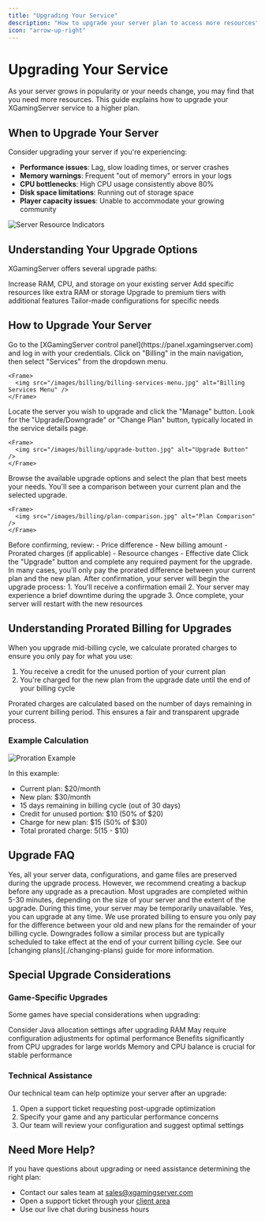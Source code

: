 ```yaml
---
title: "Upgrading Your Service"
description: "How to upgrade your server plan to access more resources"
icon: "arrow-up-right"
---
```


# Upgrading Your Service

As your server grows in popularity or your needs change, you may find that you need more resources. This guide explains how to upgrade your XGamingServer service to a higher plan.

## When to Upgrade Your Server

Consider upgrading your server if you're experiencing:

- **Performance issues**: Lag, slow loading times, or server crashes
- **Memory warnings**: Frequent "out of memory" errors in your logs
- **CPU bottlenecks**: High CPU usage consistently above 80%
- **Disk space limitations**: Running out of storage space
- **Player capacity issues**: Unable to accommodate your growing community

<Frame>
  <img src="/images/billing/upgrade-indicators.jpg" alt="Server Resource Indicators" />
</Frame>

## Understanding Your Upgrade Options

XGamingServer offers several upgrade paths:

<CardGroup cols={2}>
  <Card title="Vertical Scaling" icon="arrow-up">
    Increase RAM, CPU, and storage on your existing server
  </Card>
  <Card title="Add-On Services" icon="puzzle-piece">
    Add specific resources like extra RAM or storage
  </Card>
  <Card title="Premium Plans" icon="crown">
    Upgrade to premium tiers with additional features
  </Card>
  <Card title="Custom Solutions" icon="sliders">
    Tailor-made configurations for specific needs
  </Card>
</CardGroup>

## How to Upgrade Your Server

<Steps>
  <Step title="Log in to your account">
    Go to the [XGamingServer control panel](https://panel.xgamingserver.com) and log in with your credentials.
  </Step>
  
  <Step title="Navigate to your services">
    Click on "Billing" in the main navigation, then select "Services" from the dropdown menu.
    
    <Frame>
      <img src="/images/billing/billing-services-menu.jpg" alt="Billing Services Menu" />
    </Frame>
  </Step>
  
  <Step title="Select the server to upgrade">
    Locate the server you wish to upgrade and click the "Manage" button.
  </Step>
  
  <Step title="Access upgrade options">
    Look for the "Upgrade/Downgrade" or "Change Plan" button, typically located in the service details page.
    
    <Frame>
      <img src="/images/billing/upgrade-button.jpg" alt="Upgrade Button" />
    </Frame>
  </Step>
  
  <Step title="Select your new plan">
    Browse the available upgrade options and select the plan that best meets your needs. You'll see a comparison between your current plan and the selected upgrade.
    
    <Frame>
      <img src="/images/billing/plan-comparison.jpg" alt="Plan Comparison" />
    </Frame>
  </Step>
  
  <Step title="Review the upgrade details">
    Before confirming, review:
    - Price difference
    - New billing amount
    - Prorated charges (if applicable)
    - Resource changes
    - Effective date
  </Step>
  
  <Step title="Confirm and complete payment">
    Click the "Upgrade" button and complete any required payment for the upgrade. In many cases, you'll only pay the prorated difference between your current plan and the new plan.
  </Step>
  
  <Step title="Server upgrade process">
    After confirmation, your server will begin the upgrade process:
    1. You'll receive a confirmation email
    2. Your server may experience a brief downtime during the upgrade
    3. Once complete, your server will restart with the new resources
  </Step>
</Steps>

## Understanding Prorated Billing for Upgrades

When you upgrade mid-billing cycle, we calculate prorated charges to ensure you only pay for what you use:

1. You receive a credit for the unused portion of your current plan
2. You're charged for the new plan from the upgrade date until the end of your billing cycle

<Info>
  Prorated charges are calculated based on the number of days remaining in your current billing period. This ensures a fair and transparent upgrade process.
</Info>

### Example Calculation

<Frame>
  <img src="/images/billing/proration-example.jpg" alt="Proration Example" />
</Frame>

In this example:
- Current plan: $20/month
- New plan: $30/month
- 15 days remaining in billing cycle (out of 30 days)
- Credit for unused portion: $10 (50% of $20)
- Charge for new plan: $15 (50% of $30)
- Total prorated charge: $5 ($15 - $10)

## Upgrade FAQ

<AccordionGroup>
  <Accordion title="Will my server data be preserved during an upgrade?">
    Yes, all your server data, configurations, and game files are preserved during the upgrade process. However, we recommend creating a backup before any upgrade as a precaution.
  </Accordion>
  
  <Accordion title="How long does the upgrade process take?">
    Most upgrades are completed within 5-30 minutes, depending on the size of your server and the extent of the upgrade. During this time, your server may be temporarily unavailable.
  </Accordion>
  
  <Accordion title="Can I upgrade in the middle of my billing cycle?">
    Yes, you can upgrade at any time. We use prorated billing to ensure you only pay for the difference between your old and new plans for the remainder of your billing cycle.
  </Accordion>
  
  <Accordion title="What if I need to downgrade later?">
    Downgrades follow a similar process but are typically scheduled to take effect at the end of your current billing cycle. See our [changing plans](./changing-plans) guide for more information.
  </Accordion>
</AccordionGroup>

## Special Upgrade Considerations

### Game-Specific Upgrades

Some games have special considerations when upgrading:

<CardGroup cols={2}>
  <Card title="Minecraft" icon="cube">
    Consider Java allocation settings after upgrading RAM
  </Card>
  <Card title="ARK: Survival Evolved" icon="dinosaur">
    May require configuration adjustments for optimal performance
  </Card>
  <Card title="Valheim" icon="shield">
    Benefits significantly from CPU upgrades for large worlds
  </Card>
  <Card title="Rust" icon="wrench">
    Memory and CPU balance is crucial for stable performance
  </Card>
</CardGroup>

### Technical Assistance

Our technical team can help optimize your server after an upgrade:

1. Open a support ticket requesting post-upgrade optimization
2. Specify your game and any particular performance concerns
3. Our team will review your configuration and suggest optimal settings

## Need More Help?

If you have questions about upgrading or need assistance determining the right plan:

- Contact our sales team at [sales@xgamingserver.com](mailto:sales@xgamingserver.com)
- Open a support ticket through your [client area](https://panel.xgamingserver.com/support)
- Use our live chat during business hours
